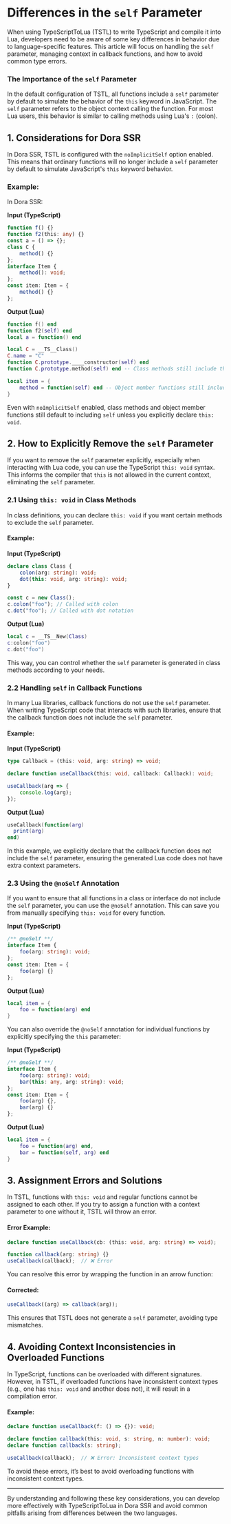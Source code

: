 
# Differences in the `self` Parameter

When using TypeScriptToLua (TSTL) to write TypeScript and compile it into Lua, developers need to be aware of some key differences in behavior due to language-specific features. This article will focus on handling the `self` parameter, managing context in callback functions, and how to avoid common type errors.

### The Importance of the `self` Parameter

In the default configuration of TSTL, all functions include a `self` parameter by default to simulate the behavior of the `this` keyword in JavaScript. The `self` parameter refers to the object context calling the function. For most Lua users, this behavior is similar to calling methods using Lua's `:` (colon).

## 1. Considerations for Dora SSR

In Dora SSR, TSTL is configured with the `noImplicitSelf` option enabled. This means that ordinary functions will no longer include a `self` parameter by default to simulate JavaScript's `this` keyword behavior.

### Example:

In Dora SSR:

**Input (TypeScript)**

```ts
function f() {}
function f2(this: any) {}
const a = () => {};
class C {
	method() {}
};
interface Item {
	method(): void;
};
const item: Item = {
	method() {}
};
```

**Output (Lua)**

```lua
function f() end
function f2(self) end
local a = function() end

local C = __TS__Class()
C.name = "C"
function C.prototype.____constructor(self) end
function C.prototype.method(self) end -- Class methods still include the self parameter

local item = {
	method = function(self) end -- Object member functions still include the self parameter
}
```

Even with `noImplicitSelf` enabled, class methods and object member functions still default to including `self` unless you explicitly declare `this: void`.

## 2. How to Explicitly Remove the `self` Parameter

If you want to remove the `self` parameter explicitly, especially when interacting with Lua code, you can use the TypeScript `this: void` syntax. This informs the compiler that `this` is not allowed in the current context, eliminating the `self` parameter.

### 2.1 Using `this: void` in Class Methods

In class definitions, you can declare `this: void` if you want certain methods to exclude the `self` parameter.

#### Example:

**Input (TypeScript)**

```ts
declare class Class {
	colon(arg: string): void;
	dot(this: void, arg: string): void;
}

const c = new Class();
c.colon("foo"); // Called with colon
c.dot("foo"); // Called with dot notation
```

**Output (Lua)**

```lua
local c = __TS__New(Class)
c:colon("foo")
c.dot("foo")
```

This way, you can control whether the `self` parameter is generated in class methods according to your needs.

### 2.2 Handling `self` in Callback Functions

In many Lua libraries, callback functions do not use the `self` parameter. When writing TypeScript code that interacts with such libraries, ensure that the callback function does not include the `self` parameter.

#### Example:

**Input (TypeScript)**

```ts
type Callback = (this: void, arg: string) => void;

declare function useCallback(this: void, callback: Callback): void;

useCallback(arg => {
	console.log(arg);
});
```

**Output (Lua)**

```lua
useCallback(function(arg)
  print(arg)
end)
```

In this example, we explicitly declare that the callback function does not include the `self` parameter, ensuring the generated Lua code does not have extra context parameters.

### 2.3 Using the `@noSelf` Annotation

If you want to ensure that all functions in a class or interface do not include the `self` parameter, you can use the `@noSelf` annotation. This can save you from manually specifying `this: void` for every function.

**Input (TypeScript)**

```ts
/** @noSelf **/
interface Item {
	foo(arg: string): void;
};
const item: Item = {
	foo(arg) {}
};
```

**Output (Lua)**

```lua
local item = {
	foo = function(arg) end
}
```

You can also override the `@noSelf` annotation for individual functions by explicitly specifying the `this` parameter:

**Input (TypeScript)**

```ts
/** @noSelf **/
interface Item {
	foo(arg: string): void;
	bar(this: any, arg: string): void;
};
const item: Item = {
	foo(arg) {},
	bar(arg) {}
};
```

**Output (Lua)**

```lua
local item = {
	foo = function(arg) end,
	bar = function(self, arg) end
}
```

## 3. Assignment Errors and Solutions

In TSTL, functions with `this: void` and regular functions cannot be assigned to each other. If you try to assign a function with a context parameter to one without it, TSTL will throw an error.

#### Error Example:

```typescript
declare function useCallback(cb: (this: void, arg: string) => void);

function callback(arg: string) {}
useCallback(callback);  // ❌ Error
```

You can resolve this error by wrapping the function in an arrow function:

#### Corrected:

```typescript
useCallback((arg) => callback(arg));
```

This ensures that TSTL does not generate a `self` parameter, avoiding type mismatches.

## 4. Avoiding Context Inconsistencies in Overloaded Functions

In TypeScript, functions can be overloaded with different signatures. However, in TSTL, if overloaded functions have inconsistent context types (e.g., one has `this: void` and another does not), it will result in a compilation error.

#### Example:

```ts
declare function useCallback(f: () => {}): void;

declare function callback(this: void, s: string, n: number): void;
declare function callback(s: string);

useCallback(callback);  // ❌ Error: Inconsistent context types
```

To avoid these errors, it’s best to avoid overloading functions with inconsistent context types.

---

By understanding and following these key considerations, you can develop more effectively with TypeScriptToLua in Dora SSR and avoid common pitfalls arising from differences between the two languages.
